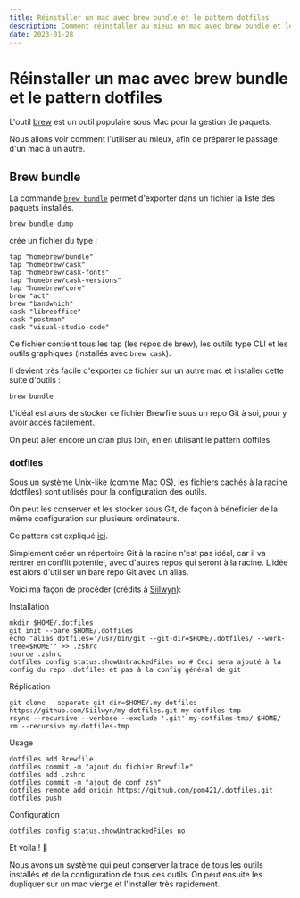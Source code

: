 ```yaml
---
title: Réinstaller un mac avec brew bundle et le pattern dotfiles
description: Comment réinstaller au mieux un mac avec brew bundle et le pattern dotfiles
date: 2023-01-28
---
```



# Réinstaller un mac avec brew bundle et le pattern dotfiles

L'outil [brew](https://brew.sh/index_fr) est un outil populaire sous Mac pour la gestion de paquets.

Nous allons voir comment l'utiliser au mieux, afin de préparer le passage d'un mac à un autre.

## Brew bundle

La commande [`brew bundle`](https://docs.brew.sh/Manpage#bundle-subcommand) permet d'exporter dans un fichier la liste des paquets installés.

```shell
brew bundle dump
```

crée un fichier du type : 

```shell
tap "homebrew/bundle"
tap "homebrew/cask"
tap "homebrew/cask-fonts"
tap "homebrew/cask-versions"
tap "homebrew/core"
brew "act"
brew "bandwhich"
cask "libreoffice"
cask "postman"
cask "visual-studio-code"
```

Ce fichier contient tous les tap (les repos de brew), les outils type CLI et les outils graphiques (installés avec `brew cask`).

Il devient très facile d'exporter ce fichier sur un autre mac et installer cette suite d'outils : 

```shell
brew bundle
```

L'idéal est alors de stocker ce fichier Brewfile sous un repo Git à soi, pour y avoir accès facilement.

On peut aller encore un cran plus loin, en en utilisant le pattern dotfiles.

### dotfiles

Sous un système Unix-like (comme Mac OS), les fichiers cachés à la racine (dotfiles) sont utilisés pour la configuration des outils.

On peut les conserver et les stocker sous Git, de façon à bénéficier de la même configuration sur plusieurs ordinateurs.

Ce pattern est expliqué [ici](https://wiki.archlinux.org/title/Dotfiles).

Simplement créer un répertoire Git à la racine n'est pas idéal, car il va rentrer en conflit potentiel, avec d'autres repos qui seront à la racine. 
L'idée est alors d'utiliser un bare repo Git avec un alias.

Voici ma façon de procéder (crédits à [Siilwyn](https://github.com/Siilwyn/my-dotfiles/tree/master/.my-dotfiles)): 

Installation

```shell
mkdir $HOME/.dotfiles
git init --bare $HOME/.dotfiles
echo "alias dotfiles='/usr/bin/git --git-dir=$HOME/.dotfiles/ --work-tree=$HOME'" >> .zshrc
source .zshrc
dotfiles config status.showUntrackedFiles no # Ceci sera ajouté à la config du repo .dotfiles et pas à la config général de git
```

Réplication

```shell
git clone --separate-git-dir=$HOME/.my-dotfiles https://github.com/Siilwyn/my-dotfiles.git my-dotfiles-tmp
rsync --recursive --verbose --exclude '.git' my-dotfiles-tmp/ $HOME/
rm --recursive my-dotfiles-tmp
```

Usage

```shell
dotfiles add Brewfile
dotfiles commit -m "ajout du fichier Brewfile"
dotfiles add .zshrc
dotfiles commit -m "ajout de conf zsh"
dotfiles remote add origin https://github.com/pom421/.dotfiles.git
dotfiles push
```

Configuration 

```shell
dotfiles config status.showUntrackedFiles no
```


Et voila ! 🎉

Nous avons un système qui peut conserver la trace de tous les outils installés et de la configuration de tous ces outils.
On peut ensuite les dupliquer sur un mac vierge et l'installer très rapidement.